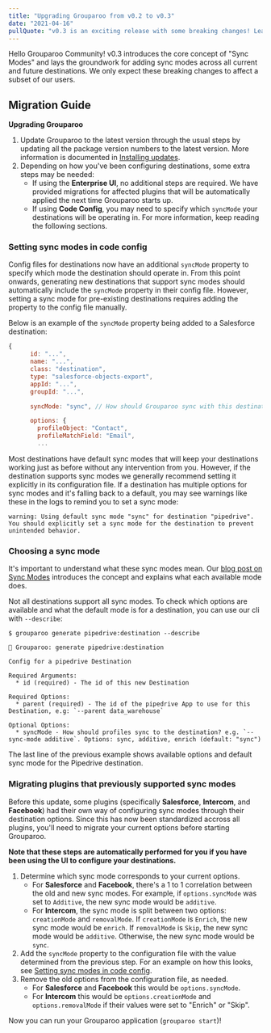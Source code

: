 ```yaml
---
title: "Upgrading Grouparoo from v0.2 to v0.3"
date: "2021-04-16"
pullQuote: "v0.3 is an exciting release with some breaking changes! Learn how to upgrade to v0.3."
---
```


Hello Grouparoo Community! v0.3 introduces the core concept of "Sync Modes" and lays the groundwork for adding sync modes across all current and future destinations. We only expect these breaking changes to affect a subset of our users.

## Migration Guide

**Upgrading Grouparoo**

1. Update Grouparoo to the latest version through the usual steps by updating all the package version numbers to the latest version. More information is documented in [Installing updates](/docs/support/upgrading-grouparoo#installing-updates).
2. Depending on how you've been configuring destinations, some extra steps may be needed:
   - If using the **Enterprise UI**, no additional steps are required. We have provided migrations for affected plugins that will be automatically applied the next time Grouparoo starts up.
   - If using **Code Config**, you may need to specify which `syncMode` your destinations will be operating in. For more information, keep reading the following sections.

### Setting sync modes in code config

Config files for destinations now have an additional `syncMode` property to specify which mode the destination should operate in. From this point onwards, generating new destinations that support sync modes should automatically include the `syncMode` property in their config file. However, setting a sync mode for pre-existing destinations requires adding the property to the config file manually.

Below is an example of the `syncMode` property being added to a Salesforce destination:

```js
{
      id: "...",
      name: "...",
      class: "destination",
      type: "salesforce-objects-export",
      appId: "...",
      groupId: "...",

      syncMode: "sync", // How should Grouparoo sync with this destination? Options: "sync", "additive", "enrich"

      options: {
        profileObject: "Contact",
        profileMatchField: "Email",
        ...
```

Most destinations have default sync modes that will keep your destinations working just as before without any intervention from you. However, if the destination supports sync modes we generally recommend setting it explicitly in its configuration file. If a destination has multiple options for sync modes and it's falling back to a default, you may see warnings like these in the logs to remind you to set a sync mode:

```
warning: Using default sync mode "sync" for destination "pipedrive". You should explicitly set a sync mode for the destination to prevent unintended behavior.
```

### Choosing a sync mode

It's important to understand what these sync modes mean. Our [blog post on Sync Modes](/blog/sync-modes) introduces the concept and explains what each available mode does.

Not all destinations support all sync modes. To check which options are available and what the default mode is for a destination, you can use our cli with `--describe`:

```
$ grouparoo generate pipedrive:destination --describe

🦘 Grouparoo: generate pipedrive:destination

Config for a pipedrive Destination

Required Arguments:
  * id (required) - The id of this new Destination

Required Options:
  * parent (required) - The id of the pipedrive App to use for this Destination, e.g: `--parent data_warehouse`

Optional Options:
  * syncMode - How should profiles sync to the destination? e.g. `--sync-mode additive`. Options: sync, additive, enrich (default: "sync")
```

The last line of the previous example shows available options and default sync mode for the Pipedrive destination.

### Migrating plugins that previously supported sync modes

Before this update, some plugins (specifically **Salesforce**, **Intercom**, and **Facebook**) had their own way of configuring sync modes through their destination options. Since this has now been standardized accross all plugins, you'll need to migrate your current options before starting Grouparoo.

**Note that these steps are automatically performed for you if you have been using the UI to configure your destinations.**

1. Determine which sync mode corresponds to your current options.
   - For **Salesforce** and **Facebook**, there's a 1 to 1 correlation between the old and new sync modes. For example, if `options.syncMode` was set to `Additive`, the new sync mode would be `additive`.
   - For **Intercom**, the sync mode is split between two options: `creationMode` and `removalMode`. If `creationMode` is `Enrich`, the new sync mode would be `enrich`. If `removalMode` is `Skip`, the new sync mode would be `additive`. Otherwise, the new sync mode would be `sync`.
2. Add the `syncMode` property to the configuration file with the value determined from the previous step. For an example on how this looks, see [Setting sync modes in code config](#setting-sync-modes-in-code-config).
3. Remove the old options from the configuration file, as needed.
   - For **Salesforce** and **Facebook** this would be `options.syncMode`.
   - For **Intercom** this would be `options.creationMode` and `options.removalMode` if their values were set to "Enrich" or "Skip".

Now you can run your Grouparoo application (`grouparoo start`)!
